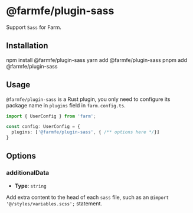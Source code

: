 
# @farmfe/plugin-sass

Support `Sass` for Farm.

## Installation

<Tabs>
  <TabItem value="npm" label="npm">
    <CodeBlock>npm install @farmfe/plugin-sass</CodeBlock>
  </TabItem>
  <TabItem value="yarn" label="yarn">
    <CodeBlock>yarn add @farmfe/plugin-sass</CodeBlock>
  </TabItem>
  <TabItem value="pnpm" label="pnpm">
    <CodeBlock>pnpm add @farmfe/plugin-sass</CodeBlock>
  </TabItem>
</Tabs>

## Usage
`@farmfe/plugin-sass` is a Rust plugin, you only need to configure its package name in `plugins` field in `farm.config.ts`.
```ts {4}
import { UserConfig } from 'farm';

const config: UserConfig = {
  plugins: ['@farmfe/plugin-sass', { /** options here */}]
}
```

## Options
### additionalData
* **Type**: `string`

Add extra content to the head of each `sass` file, such as an `@import '@/styles/variables.scss';` statement.